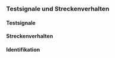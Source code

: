 ### Testsignale und Streckenverhalten {#sec-TestStrecke}

#### Testsignale

#### Streckenverhalten

#### Identifikation